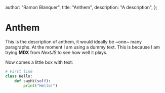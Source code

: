   author: "Ramon Blanquer",
  title: "Anthem",
  description: "A description",
};

# Anthem

This is the description of anthem, it would ideally be ~one~ many paragraphs. At the moment I
am using a dummy text. This is because I am trying **MDX** from _NextJS_ to see how well it plays.

Now comes a little box with text:

```python
# First line
class Hello:
    def sayHi(self):
        print("Hello!")
```
